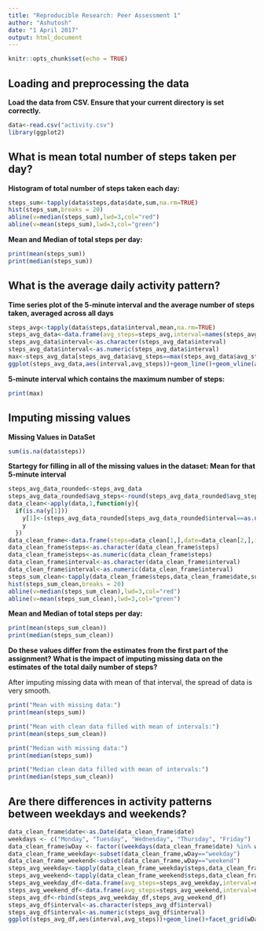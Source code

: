 ```yaml
---
title: "Reproducible Research: Peer Assessment 1"
author: "Ashutosh"
date: "1 April 2017"
output: html_document
---
```


```r
knitr::opts_chunk$set(echo = TRUE)
```

## Loading and preprocessing the data
**Load the data from CSV. Ensure that your current directory is set correctly.**
```r
data<-read.csv("activity.csv")
library(ggplot2)
```

## What is mean total number of steps taken per day?
**Histogram of total number of steps taken each day: **
```r
steps_sum<-tapply(data$steps,data$date,sum,na.rm=TRUE)
hist(steps_sum,breaks = 20)
abline(v=median(steps_sum),lwd=3,col="red")
abline(v=mean(steps_sum),lwd=3,col="green")
```

**Mean and Median of total steps per day: **
```r
print(mean(steps_sum))
print(median(steps_sum))
```

## What is the average daily activity pattern?
**Time series plot of the 5-minute interval and the average number of steps taken, averaged across all days**
```r
steps_avg<-tapply(data$steps,data$interval,mean,na.rm=TRUE)
steps_avg_data<-data.frame(avg_steps=steps_avg,interval=names(steps_avg))
steps_avg_data$interval<-as.character(steps_avg_data$interval)
steps_avg_data$interval<-as.numeric(steps_avg_data$interval)
max<-steps_avg_data[steps_avg_data$avg_steps==max(steps_avg_data$avg_steps),2]
ggplot(steps_avg_data,aes(interval,avg_steps))+geom_line()+geom_vline(aes(xintercept=max,colour ="red"),linetype = "dashed")+scale_x_continuous(breaks=c(seq(0,2355,by = 500),max))
```

**5-minute interval which contains the maximum number of steps:**
```r
print(max)
```

## Imputing missing values

**Missing Values in DataSet**

```r
sum(is.na(data$steps))
```
**Startegy for filling in all of the missing values in the dataset: Mean for that 5-minute interval**
```r
steps_avg_data_rounded<-steps_avg_data
steps_avg_data_rounded$avg_steps<-round(steps_avg_data_rounded$avg_steps)
data_clean<-apply(data,1,function(y){
  if(is.na(y[1]))
    y[1]<-(steps_avg_data_rounded[steps_avg_data_rounded$interval==as.numeric(y[3]),]$avg_steps)
    y
  })
data_clean_frame<-data.frame(steps=data_clean[1,],date=data_clean[2,],interval=data_clean[3,])
data_clean_frame$steps<-as.character(data_clean_frame$steps)
data_clean_frame$steps<-as.numeric(data_clean_frame$steps)
data_clean_frame$interval<-as.character(data_clean_frame$interval)
data_clean_frame$interval<-as.numeric(data_clean_frame$interval)
steps_sum_clean<-tapply(data_clean_frame$steps,data_clean_frame$date,sum,na.rm=TRUE)
hist(steps_sum_clean,breaks = 20)
abline(v=median(steps_sum_clean),lwd=3,col="red")
abline(v=mean(steps_sum_clean),lwd=3,col="green")
```

**Mean and Median of total steps per day: **
```r
print(mean(steps_sum_clean))
print(median(steps_sum_clean))
```

**Do these values differ from the estimates from the first part of the assignment? What is the impact of imputing missing data on the estimates of the total daily number of steps?**

After imputing missing data with mean of that interval, the spread of data is very smooth.

```r
print("Mean with missing data:")
print(mean(steps_sum))

print("Mean with clean data filled with mean of intervals:")
print(mean(steps_sum_clean))

print("Median with missing data:")
print(median(steps_sum))

print("Median clean data filled with mean of intervals:")
print(median(steps_sum_clean))

```

## Are there differences in activity patterns between weekdays and weekends?
```r
data_clean_frame$date<-as.Date(data_clean_frame$date)
weekdays <- c("Monday", "Tuesday", "Wednesday", "Thursday", "Friday")
data_clean_frame$wDay <- factor((weekdays(data_clean_frame$date) %in% weekdays),levels=c(FALSE, TRUE), labels=c('weekend', 'weekday'))
data_clean_frame_weekday<-subset(data_clean_frame,wDay=="weekday")
data_clean_frame_weekend<-subset(data_clean_frame,wDay=="weekend")
steps_avg_weekday<-tapply(data_clean_frame_weekday$steps,data_clean_frame_weekday$interval,mean,na.rm=TRUE)
steps_avg_weekend<-tapply(data_clean_frame_weekend$steps,data_clean_frame_weekend$interval,mean,na.rm=TRUE)
steps_avg_weekday_df<-data.frame(avg_steps=steps_avg_weekday,interval=names(steps_avg_weekday),wDay=rep("weekday",nrow(steps_avg_weekday)))
steps_avg_weekend_df<-data.frame(avg_steps=steps_avg_weekend,interval=names(steps_avg_weekend),wDay=rep("weekend",nrow(steps_avg_weekend)))
steps_avg_df<-rbind(steps_avg_weekday_df,steps_avg_weekend_df)
steps_avg_df$interval<-as.character(steps_avg_df$interval)
steps_avg_df$interval<-as.numeric(steps_avg_df$interval)
ggplot(steps_avg_df,aes(interval,avg_steps))+geom_line()+facet_grid(wDay~.)+scale_x_continuous(breaks=seq(0,2355,by = 200))
```